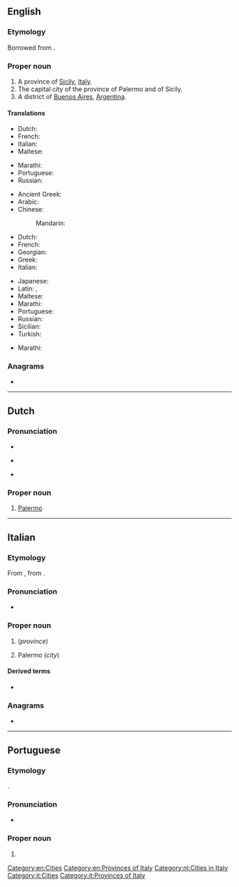 ==English==

===Etymology===
Borrowed from {{etyl|it|en}} {{m|it|Palermo}}.

===Proper noun===
{{wikipedia}}
{{en-proper noun}}

# A province of [[Sicily]], [[Italy]].
# The capital city of the province of Palermo and of Sicily.
# A district of [[Buenos Aires]], [[Argentina]].

====Translations====
{{trans-top|province}}
* Dutch: {{t|nl|Palermo}}
* French: {{t+|fr|Palerme|f}}
* Italian: {{t+|it|Palermo|f}}
* Maltese: {{t|mt|Provinċja ta' Palermo|alt=il-Provinċja ta' Palermo}}
{{trans-mid}}
* Marathi: {{t|mr|पालेर्मो|tr=pālermo|sc=Deva}}
* Portuguese: {{t|pt|Palermo|f}}
* Russian: {{t+|ru|Пале́рмо|m}}
{{trans-bottom}}

{{trans-top|city}}
* Ancient Greek: {{t|grc|Πάνορμος|f}}
* Arabic: {{t|ar|بَلَرْم}}
* Chinese:
*: Mandarin: {{t+|cmn|巴勒莫|tr=Bālèmò|sc=Hani}}
* Dutch: {{t|nl|Palermo}}
* French: {{t+|fr|Palerme|f}}
* Georgian: {{t|ka|პალერმო}}
* Greek: {{t+|el|Παλέρμο|n}}
* Italian: {{t+|it|Palermo|f}}
{{trans-mid}}
* Japanese: {{t|ja|パレルモ|tr=Parerumo}}
* Latin: {{t|la|Panormus|f}}, {{t|la|Panormum|n}}
* Maltese: {{t|mt|Palermo}}
* Marathi: {{t|mr|पालेर्मो|tr=pālermo|sc=Deva}}
* Portuguese: {{t|pt|Palermo|f}}
* Russian: {{t+|ru|Пале́рмо|m}}
* Sicilian: {{t|scn|Palermu}}
* Turkish: {{t|tr|Palermo}}
{{trans-bottom}}

{{trans-top|district of Buenos Aires}}
* Marathi: {{t|mr|पालेर्मो|tr=pālermo|sc=Deva}}
{{trans-mid}}
{{trans-bottom}}

===Anagrams===
* {{anagrams|en|Palmore|Pleroma|leproma|pleroma|polearm}}

[[Category:en:Cities]]
[[Category:en:Provinces of Italy]]

----

==Dutch==
{{wikipedia|lang=nl}}

===Pronunciation===
* {{IPA|/paːˈlɛrmoː/|lang=nl}}
* {{a|BE}} {{IPA|[paˈlɛrmoː]|lang=nl}}
* {{a|NL}} {{IPA|[paˈlɛrmoʊ̯]|lang=nl}}

===Proper noun===
{{nl-proper noun}}

# [[Palermo#English|Palermo]]

[[Category:nl:Cities in Italy]]

----

==Italian==
{{wikipedia|lang=it}}

===Etymology===
From {{etyl|la|it}} {{m|la|Panormus}}, from {{etyl|grc|it}} {{m|grc|Πάνορμος}}.

===Pronunciation===
* {{audio|It-Palermo.ogg|Audio|lang=it}}

===Proper noun===
{{it-proper noun|g=f}}

# {{l|en|Palermo}} (''province'')
# Palermo (''city'')

====Derived terms====
* {{l|it|palermitano}}

===Anagrams===
* {{l|it|pleroma}}

[[Category:it:Cities]]
[[Category:it:Provinces of Italy]]

----

==Portuguese==

===Etymology===
{{bor|pt|it|Palermo}}.

===Pronunciation===
* {{a|Brazil}} {{IPA|/pa.ˈlɛʁ.mu/|lang=pt}}

===Proper noun===
{{pt-proper noun|f}}

# {{place|pt|city/and/province|r/Sicily|c/Italy|t1=Palermo}}